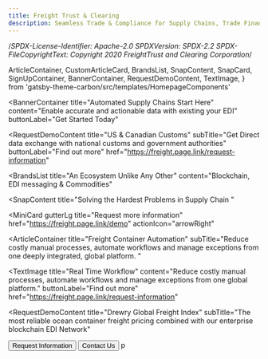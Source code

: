 ```yaml
---
title: Freight Trust & Clearing
description: Seamless Trade & Compliance for Supply Chains, Trade Finance & Logistics
---
```

/*SPDX-License-Identifier: Apache-2.0
SPDXVersion: SPDX-2.2
SPDX-FileCopyrightText: Copyright 2020 FreightTrust and Clearing Corporation*/

  ArticleContainer,
  CustomArticleCard,
  BrandsList,
  SnapContent,
  SnapCard,
  SignUpContainer,
  BannerContainer,
  RequestDemoContent,
  TextImage,
} from 'gatsby-theme-carbon/src/templates/HomepageComponents'


<BannerContainer
  title="Automated Supply Chains Start Here"
  content="Enable accurate and actionable data with existing your EDI"
  buttonLabel="Get Started Today"
>

</BannerContainer>

<RequestDemoContent
  title="US & Canadian Customs"
  subTitle="Get Direct data exchange with national customs and government authorities"
  buttonLabel="Find out more"
  href="https://freight.page.link/request-information"
></RequestDemoContent>

<BrandsList
  title="An Ecosystem Unlike Any Other"
  content="Blockchain, EDI messaging & Commodities"
>

</BrandsList>

<SnapContent
  title="Solving the Hardest Problems in Supply Chain
  "
>
<Row>

<MiniCard
  gutterLg
  title="Request more information"
  href="https://freight.page.link/demo"
  actionIcon="arrowRight"
  >

</MiniCard>
</Row>
  <Row>
    <Column colSm={12} colMd={6} colLg={6}>
      <SnapCard
        title="Data exchange"
        buttonLabel="B2B Messages"
        content="Exchange information and data with partners in different currencies and languages."
        href="https://freight.page.link/snap-find-out-more"
      />
    </Column>
    <Column colSm={12} colMd={6} colLg={6}>
      <SnapCard
        title="Customs compliance"
        buttonLabel="From Regulations to Trade"
        content="Direct data exchange with national customs and government authorities keeps you compliant with global regulatory requirements."
        href="https://freight.page.link/snap-find-out-more"
      />
    </Column>
    <Column colSm={12} colMd={6} colLg={6}>
      <SnapCard
        title="Blockchain Connectivity"
        buttonLabel="MQ + Smart Contracts"
        content="Set-up messaging with a range of partners, including overseas agents, customs brokers, shipping companies, CFS, warehouse and more."
        href="https://freight.page.link/snap-find-out-more"
      />
    </Column>
    <Column colSm={12} colMd={6} colLg={6}>
      <SnapCard
        title="Improve visibility"
        buttonLabel="Mapping, Batching, and Scheduling"
        content="Easily share job related information across your network, keeping yourself and your trading communities better informed and able to make more timely decisions."
        href="https://freight.page.link/snap-find-out-more"
      />
    </Column>
  </Row>
</SnapContent>

<ArticleContainer
  title="Freight Container Automation"
  subTitle="Reduce costly manual processes, automate workflows and manage exceptions from one deeply integrated, global platform.
  "
>
<Row>
<Column colMd={4} colLg={4}>
    <ArticleCard
      subTitle="Network Updates"
      title="New Services for Compliance"
      author="Engineering"
      date="July 25th, 2020"
      readTime="Read time: 5 min"
      color="dark"
      href="https://medium.com/freighttrust"
      actionIcon="arrowRight"
      >

  </ArticleCard>
</Column>
<Column colMd={4} colLg={4}>
    <ArticleCard
      subTitle="Partners"
      title="Drewry.co.uk"
      author="Corporate Announcement"
      date="July 29th, 2020"
      readTime="Read time: 3 min"
      color="dark"
      href="https://medium.com/freighttrust"
      actionIcon="arrowRight"
      >

  </ArticleCard>
</Column>
<Column colMd={4} colLg={4}>
    <ArticleCard
      subTitle="Digital Signatures"
      title="Digital-first Documents"
      color="dark"
      author="Analysis"
      date="July 20th, 2020"
      readTime="Read time: 4 min"
      href="https://medium.com/freighttrust"
      actionIcon="arrowRight"
      >

  </ArticleCard>
</Column>
</Row>
</ArticleContainer>

<TextImage
  title="Real Time Workflow"
  content="Reduce costly manual processes, automate workflows and manage exceptions from one global platform."
  buttonLabel="Find out more"
  href="https://freight.page.link/request-information"
></TextImage>

  <RequestDemoContent
  title="Drewry Global Freight Index"
  subTitle="The most reliable ocean container freight pricing combined with our enterprise blockchain EDI Network"
>

  <Button href="https://freight.page.link/request-information" kind="secondary">
    Request Information
  </Button>
  <Button href="https://freight.page.link/request-information" kind="tertiary">
    Contact Us
  </Button>
</RequestDemoContent>
p
